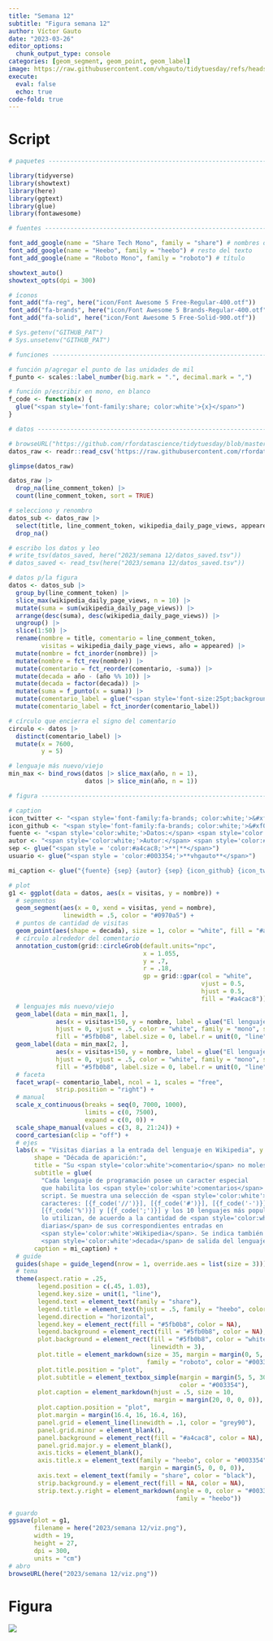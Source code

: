 ```yaml
---
title: "Semana 12"
subtitle: "Figura semana 12"
author: Víctor Gauto
date: "2023-03-26"
editor_options:
  chunk_output_type: console
categories: [geom_segment, geom_point, geom_label]
image: https://raw.githubusercontent.com/vhgauto/tidytuesday/refs/heads/main/2023/semana_12/viz.png
execute:
  eval: false
  echo: true
code-fold: true
---
```



# Script

```r
# paquetes ----------------------------------------------------------------

library(tidyverse)
library(showtext)
library(here)
library(ggtext)
library(glue)
library(fontawesome)

# fuentes -----------------------------------------------------------------

font_add_google(name = "Share Tech Mono", family = "share") # nombres de programas
font_add_google(name = "Heebo", family = "heebo") # resto del texto
font_add_google(name = "Roboto Mono", family = "roboto") # título

showtext_auto()
showtext_opts(dpi = 300)

# íconos
font_add("fa-reg", here("icon/Font Awesome 5 Free-Regular-400.otf"))
font_add("fa-brands", here("icon/Font Awesome 5 Brands-Regular-400.otf"))
font_add("fa-solid", here("icon/Font Awesome 5 Free-Solid-900.otf"))

# Sys.getenv("GITHUB_PAT")
# Sys.unsetenv("GITHUB_PAT")

# funciones ---------------------------------------------------------------

# función p/agregar el punto de las unidades de mil
f_punto <- scales::label_number(big.mark = ".", decimal.mark = ",")

# función p/escribir en mono, en blanco
f_code <- function(x) {
  glue("<span style='font-family:share; color:white'>{x}</span>")
}

# datos -------------------------------------------------------------------

# browseURL("https://github.com/rfordatascience/tidytuesday/blob/master/data/2023/2023-03-21/readme.md")
datos_raw <- readr::read_csv('https://raw.githubusercontent.com/rfordatascience/tidytuesday/master/data/2023/2023-03-21/languages.csv')

glimpse(datos_raw)

datos_raw |> 
  drop_na(line_comment_token) |> 
  count(line_comment_token, sort = TRUE)

# selecciono y renombro
datos_sub <- datos_raw |> 
  select(title, line_comment_token, wikipedia_daily_page_views, appeared) |> 
  drop_na()

# escribo los datos y leo
# write_tsv(datos_saved, here("2023/semana 12/datos_saved.tsv"))
# datos_saved <- read_tsv(here("2023/semana 12/datos_saved.tsv"))

# datos p/la figura
datos <- datos_sub |> 
  group_by(line_comment_token) |> 
  slice_max(wikipedia_daily_page_views, n = 10) |> 
  mutate(suma = sum(wikipedia_daily_page_views)) |> 
  arrange(desc(suma), desc(wikipedia_daily_page_views)) |> 
  ungroup() |> 
  slice(1:50) |> 
  rename(nombre = title, comentario = line_comment_token, 
         visitas = wikipedia_daily_page_views, año = appeared) |> 
  mutate(nombre = fct_inorder(nombre)) |> 
  mutate(nombre = fct_rev(nombre)) |> 
  mutate(comentario = fct_reorder(comentario, -suma)) |> 
  mutate(decada = año - (año %% 10)) |> 
  mutate(decada = factor(decada)) |> 
  mutate(suma = f_punto(x = suma)) |> 
  mutate(comentario_label = glue("<span style='font-size:25pt;background-color:#003354'>{comentario}<br></span><br><span style='font-size:9pt;'>{suma}<br>visitas<br>totales</span>")) |> 
  mutate(comentario_label = fct_inorder(comentario_label))

# círculo que encierra el signo del comentario
circulo <- datos |> 
  distinct(comentario_label) |> 
  mutate(x = 7600,
         y = 5)

# lenguaje más nuevo/viejo
min_max <- bind_rows(datos |> slice_max(año, n = 1),
                     datos |> slice_min(año, n = 1))

# figura ------------------------------------------------------------------

# caption
icon_twitter <- "<span style='font-family:fa-brands; color:white;'>&#xf099;</span>"
icon_github <- "<span style='font-family:fa-brands; color:white;'>&#xf09b;</span>"
fuente <- "<span style='color:white;'>Datos:</span> <span style='color:#003354;'><span style='font-family:share;'>{**tidytuesdayR**}</span> semana 12</span>"
autor <- "<span style='color:white;'>Autor:</span> <span style='color:#003354;'>**Víctor Gauto**</span>"
sep <- glue("<span style = 'color:#a4cac8;'>**|**</span>")
usuario <- glue("<span style = 'color:#003354;'>**vhgauto**</span>")

mi_caption <- glue("{fuente} {sep} {autor} {sep} {icon_github} {icon_twitter} {usuario}")

# plot
g1 <- ggplot(data = datos, aes(x = visitas, y = nombre)) +
  # segmentos
  geom_segment(aes(x = 0, xend = visitas, yend = nombre), 
               linewidth = .5, color = "#0970a5") +
  # puntos de cantidad de visitas
  geom_point(aes(shape = decada), size = 1, color = "white", fill = "#a4cac8") +
  # círculo alrededor del comentario
  annotation_custom(grid::circleGrob(default.units="npc",
                                     x = 1.055,
                                     y = .7,
                                     r = .18,
                                     gp = grid::gpar(col = "white", 
                                                     vjust = 0.5, 
                                                     hjust = 0.5, 
                                                     fill = "#a4cac8"))) +
  # lenguajes más nuevo/viejo
  geom_label(data = min_max[1, ], 
             aes(x = visitas+150, y = nombre, label = glue("El lenguaje más nuevo, {nombre}, aparece en {año} ")),
             hjust = 0, vjust = .5, color = "white", family = "mono", size = 3,
             fill = "#5fb0b8", label.size = 0, label.r = unit(0, "line")) +
  geom_label(data = min_max[2, ], 
             aes(x = visitas+150, y = nombre, label = glue("El lenguaje más viejo, {nombre}, aparece en {año} ")),
             hjust = 0, vjust = .5, color = "white", family = "mono", size = 3,
             fill = "#5fb0b8", label.size = 0, label.r = unit(0, "line")) +
  # faceta
  facet_wrap(~ comentario_label, ncol = 1, scales = "free", 
             strip.position = "right") +
  # manual
  scale_x_continuous(breaks = seq(0, 7000, 1000),
                     limits = c(0, 7500),
                     expand = c(0, 0)) +
  scale_shape_manual(values = c(3, 8, 21:24)) +
  coord_cartesian(clip = "off") +
  # ejes
  labs(x = "Visitas diarias a la entrada del lenguaje en Wikipedia", y = NULL,
       shape = "Década de aparición:",
       title = "Su <span style='color:white'>comentario</span> no molesta",
       subtitle = glue(
         "Cada lenguaje de programación posee un caracter especial 
         que habilita los <span style='color:white'>comentarios</span> en el 
         script. Se muestra una selección de <span style='color:white'>5</span> 
         caracteres: [{f_code('//')}], [{f_code('#')}], [{f_code('-')}], 
         [{f_code('%')}] y [{f_code(';')}] y los 10 lenguajes más populares que 
         lo utilizan, de acuerdo a la cantidad de <span style='color:white'>visitas 
         diarias</span> de sus correspondientes entradas en 
         <span style='color:white'>Wikipedia</span>. Se indica también la 
         <span style='color:white'>decada</span> de salida del lenguaje."),
       caption = mi_caption) +
  # guide
  guides(shape = guide_legend(nrow = 1, override.aes = list(size = 3))) +
  # tema
  theme(aspect.ratio = .25,
        legend.position = c(.45, 1.03),
        legend.key.size = unit(1, "line"),
        legend.text = element_text(family = "share"),
        legend.title = element_text(hjust = .5, family = "heebo", color = "#003354"),
        legend.direction = "horizontal",
        legend.key = element_rect(fill = "#5fb0b8", color = NA),
        legend.background = element_rect(fill = "#5fb0b8", color = NA),
        plot.background = element_rect(fill = "#5fb0b8", color = "white",
                                       linewidth = 3),
        plot.title = element_markdown(size = 35, margin = margin(0, 5, 5, 5),
                                      family = "roboto", color = "#003354"),
        plot.title.position = "plot",
        plot.subtitle = element_textbox_simple(margin = margin(5, 5, 30, 5),
                                               color = "#003354"),
        plot.caption = element_markdown(hjust = .5, size = 10, 
                                        margin = margin(20, 0, 0, 0)),
        plot.caption.position = "plot",
        plot.margin = margin(16.4, 16, 16.4, 16),
        panel.grid = element_line(linewidth = .1, color = "grey90"),
        panel.grid.minor = element_blank(),
        panel.background = element_rect(fill = "#a4cac8", color = NA),
        panel.grid.major.y = element_blank(),
        axis.ticks = element_blank(),
        axis.title.x = element_text(family = "heebo", color = "#003354",
                                    margin = margin(5, 0, 0, 0)),
        axis.text = element_text(family = "share", color = "black"),
        strip.background.y = element_rect(fill = NA, color = NA),
        strip.text.y.right = element_markdown(angle = 0, color = "#003354",
                                              family = "heebo"))

# guardo
ggsave(plot = g1,
       filename = here("2023/semana 12/viz.png"),
       width = 19,
       height = 27,
       dpi = 300,
       units = "cm")
# abro
browseURL(here("2023/semana 12/viz.png"))
```

# Figura

![](https://raw.githubusercontent.com/vhgauto/tidytuesday/refs/heads/main/2023/semana_12/viz.png)


